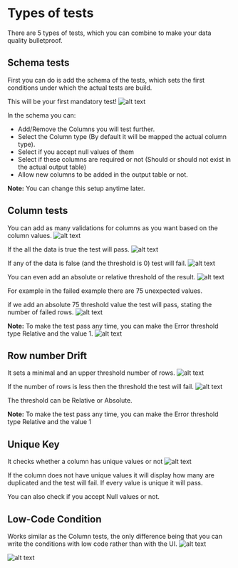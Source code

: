 # Types of tests

There are 5 types of tests, which you can combine to make your data quality bulletproof.

## Schema tests
First you can do is add the schema of the tests, which sets the first conditions under which the actual tests are build.

This will be your first mandatory test!
![alt text](https://slabstatic.com/prod/uploads/m2v4jwak/posts/images/spH2UPBRwfAYZa_pFq1JnSGi.png)

In the schema you can:

- Add/Remove the Columns you will test further.
- Select the Column type (By default it will be mapped the actual column type).
- Select if you accept null values of them
- Select if these columns are required or not (Should or should not exist in the actual output table)
- Allow new columns to be added in the output table or not.

**Note:** You can change this setup anytime later.

## Column tests

You can add as many validations for columns as you want based on the column values.
![alt text](https://slabstatic.com/prod/uploads/m2v4jwak/posts/images/8UJ4-ipZRgqfY6rMc6yElzPA.png)

If the all the data is true the test will pass.
![alt text](https://slabstatic.com/prod/uploads/m2v4jwak/posts/images/i9mnX8CYmL-DAGmySKypfHs8.png)

If any of the data is false (and the threshold is 0) test will fail.
![alt text](https://slabstatic.com/prod/uploads/m2v4jwak/posts/images/VqVqf_W4bX8vH2BGzbDtF5P-.png)

You can even add an absolute or relative threshold of the result.
![alt text](https://slabstatic.com/prod/uploads/m2v4jwak/posts/images/DNb0mpITgrDgcUJBC5aXfotL.png)

For example in the failed example there are 75 unexpected values.

if we add an absolute 75 threshold value the test will pass, stating the number of failed rows.
![alt text](https://slabstatic.com/prod/uploads/m2v4jwak/posts/images/EhuDoVL5Qx1WHM6p5Z8tuKVy.png)

**Note:** To make the test pass any time, you can make the Error threshold type Relative and the value 1.
![alt text](https://slabstatic.com/prod/uploads/m2v4jwak/posts/images/fHVCQS1ANdyecFliVE1-Se48.png)

## Row number Drift

It sets a minimal and an upper threshold number of rows.
![alt text](https://slabstatic.com/prod/uploads/m2v4jwak/posts/images/lP5chcEEcaf6z2K786QJqLXo.png)

If the number of rows is less then the threshold the test will fail.
![alt text](https://slabstatic.com/prod/uploads/m2v4jwak/posts/images/Ki1Mk_xf86mjndPWw1U3zi6H.png)

The threshold can be Relative or Absolute.

**Note:** To make the test pass any time, you can make the Error threshold type Relative and the value 1

## Unique Key

It checks whether a column has unique values or not
![alt text](https://slabstatic.com/prod/uploads/m2v4jwak/posts/images/aZlF5FoWvwIEycaKbXq1F8X2.png)

If the column does not have unique values it will display how many are duplicated and the test will fail. If every value is unique it will pass.

You can also check if you accept Null values or not.

## Low-Code Condition

Works similar as the Column tests, the only difference being that you can write the conditions with low code rather than with the UI.
![alt text](https://slabstatic.com/prod/uploads/m2v4jwak/posts/images/Ug23TGZaVMu6rwcFF7n7i9RH.png)

![alt text](https://slabstatic.com/prod/uploads/m2v4jwak/posts/images/Op6kbvJeMFJ7nn_s6X95rra4.png)
